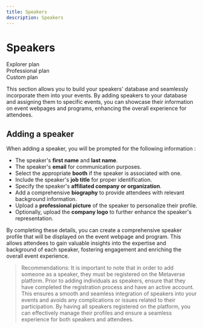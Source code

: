 ```yaml
---
title: Speakers
description: Speakers
---
```


# Speakers

<div class="flex-row">
  <div class="plan">Explorer plan</div>
  <div class="plan">Professional plan</div>
  <div class="plan">Custom plan</div>
</div>

This section allows you to build your speakers' database and seamlessly incorporate them into your events. By adding speakers to your database and assigning them to specific events, you can showcase their information on event webpages and programs, enhancing the overall experience for attendees.

## Adding a speaker

When adding a speaker, you will be prompted for the following information :

- The speaker's **first name** and **last name**.
- The speaker's **email** for communication purposes.
- Select the appropriate **booth** if the speaker is associated with one.
- Include the speaker's **job title** for proper identification.
- Specify the speaker's **affiliated company or organization**.
- Add a comprehensive **biography** to provide attendees with relevant background information.
- Upload a **professional picture** of the speaker to personalize their profile.
- Optionally, upload the **company logo** to further enhance the speaker's representation.

By completing these details, you can create a comprehensive speaker profile that will be displayed on the event webpage and program. This allows attendees to gain valuable insights into the expertise and background of each speaker, fostering engagement and enriching the overall event experience.

> Recommendations: It is important to note that in order to add someone as a speaker, they must be registered on the Metaverse platform. Prior to adding individuals as speakers, ensure that they have completed the registration process and have an active account. This ensures a smooth and seamless integration of speakers into your events and avoids any complications or issues related to their participation. By having all speakers registered on the platform, you can effectively manage their profiles and ensure a seamless experience for both speakers and attendees.
